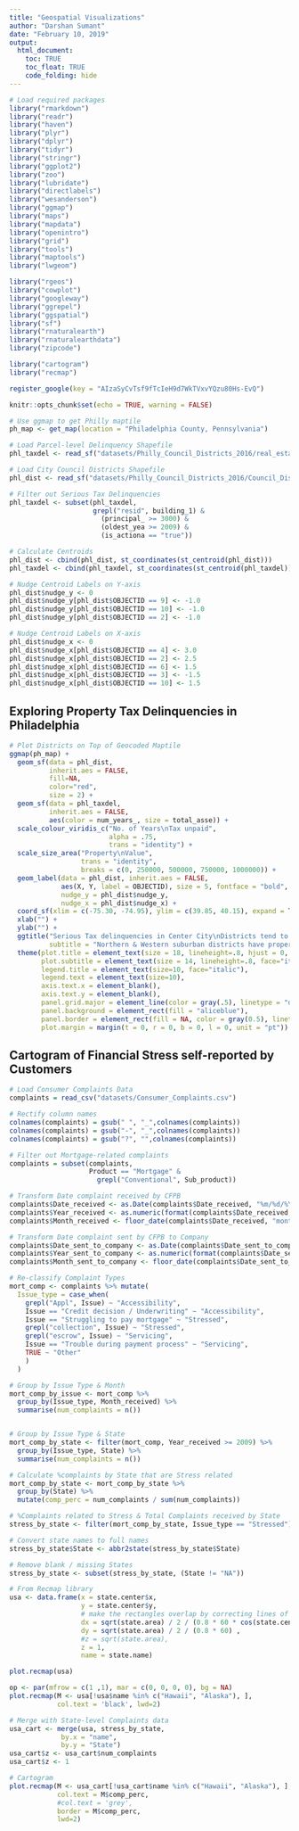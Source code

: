```yaml
---
title: "Geospatial Visualizations"
author: "Darshan Sumant"
date: "February 10, 2019"
output: 
  html_document:
    toc: TRUE
    toc_float: TRUE
    code_folding: hide
---
```


```r

# Load required packages
library("rmarkdown")
library("readr")
library("haven")
library("plyr")
library("dplyr")
library("tidyr")
library("stringr")
library("ggplot2")
library("zoo")
library("lubridate")
library("directlabels")
library("wesanderson")
library("ggmap")
library("maps")
library("mapdata")
library("openintro")
library("grid")
library("tools")
library("maptools")
library("lwgeom")

library("rgeos")
library("cowplot")
library("googleway")
library("ggrepel")
library("ggspatial")
library("sf")
library("rnaturalearth")
library("rnaturalearthdata")
library("zipcode")

library("cartogram")
library("recmap")

register_google(key = "AIzaSyCvTsf9fTcIeH9d7WkTVxvYQzu80Hs-EvQ")

knitr::opts_chunk$set(echo = TRUE, warning = FALSE)
```

```r

# Use ggmap to get Philly maptile
ph_map <- get_map(location = "Philadelphia County, Pennsylvania")

# Load Parcel-level Delinquency Shapefile
phl_taxdel <- read_sf("datasets/Philly_Council_Districts_2016/real_estate_tax_delinquencies.shp")

# Load City Council Districts Shapefile
phl_dist <- read_sf("datasets/Philly_Council_Districts_2016/Council_Districts_2016.shp")

# Filter out Serious Tax Delinquencies
phl_taxdel <- subset(phl_taxdel, 
                     grepl("resid", building_1) & 
                       (principal_ >= 3000) &
                       (oldest_yea >= 2009) &
                       (is_actiona == "true")) 

# Calculate Centroids
phl_dist <- cbind(phl_dist, st_coordinates(st_centroid(phl_dist)))
phl_taxdel <- cbind(phl_taxdel, st_coordinates(st_centroid(phl_taxdel)))

# Nudge Centroid Labels on Y-axis
phl_dist$nudge_y <- 0
phl_dist$nudge_y[phl_dist$OBJECTID == 9] <- -1.0
phl_dist$nudge_y[phl_dist$OBJECTID == 10] <- -1.0
phl_dist$nudge_y[phl_dist$OBJECTID == 2] <- -1.0

# Nudge Centroid Labels on X-axis
phl_dist$nudge_x <- 0
phl_dist$nudge_x[phl_dist$OBJECTID == 4] <- 3.0
phl_dist$nudge_x[phl_dist$OBJECTID == 2] <- 2.5
phl_dist$nudge_x[phl_dist$OBJECTID == 6] <- 1.5
phl_dist$nudge_x[phl_dist$OBJECTID == 3] <- -1.5
phl_dist$nudge_x[phl_dist$OBJECTID == 10] <- 1.5

```

## Exploring Property Tax Delinquencies in Philadelphia

```r

# Plot Districts on Top of Geocoded Maptile
ggmap(ph_map) +
  geom_sf(data = phl_dist,
          inherit.aes = FALSE,
          fill=NA,
          color="red",
          size = 2) +
  geom_sf(data = phl_taxdel,
          inherit.aes = FALSE,
          aes(color = num_years_, size = total_asse)) +
  scale_colour_viridis_c("No. of Years\nTax unpaid",
                         alpha = .75,
                         trans = "identity") +
  scale_size_area("Property\nValue",
                  trans = "identity",
                  breaks = c(0, 250000, 500000, 750000, 1000000)) +
  geom_label(data = phl_dist, inherit.aes = FALSE,
             aes(X, Y, label = OBJECTID), size = 5, fontface = "bold",
             nudge_y = phl_dist$nudge_y,
             nudge_x = phl_dist$nudge_x) +
  coord_sf(xlim = c(-75.30, -74.95), ylim = c(39.85, 40.15), expand = TRUE) +
  xlab("") +
  ylab("") +
  ggtitle("Serious Tax delinquencies in Center City\nDistricts tend to be more recent",
          subtitle = "Northern & Western suburban districts have properties with\ntaxes unpaid for 7+ years") +
  theme(plot.title = element_text(size = 18, lineheight=.8, hjust = 0, face="bold"),
        plot.subtitle = element_text(size = 14, lineheight=.8, face="italic"),
        legend.title = element_text(size=10, face="italic"),
        legend.text = element_text(size=10),
        axis.text.x = element_blank(),
        axis.text.y = element_blank(),
        panel.grid.major = element_line(color = gray(.5), linetype = "dashed", size = 0.5),
        panel.background = element_rect(fill = "aliceblue"),
        panel.border = element_rect(fill = NA, color = gray(0.5), linetype = "solid"),
        plot.margin = margin(t = 0, r = 0, b = 0, l = 0, unit = "pt"))

```

## Cartogram of Financial Stress self-reported by Customers

```r

# Load Consumer Complaints Data
complaints = read_csv("datasets/Consumer_Complaints.csv")

# Rectify column names
colnames(complaints) = gsub(" ", "_",colnames(complaints))
colnames(complaints) = gsub("-", "_",colnames(complaints))
colnames(complaints) = gsub("?", "",colnames(complaints))

# Filter out Mortgage-related complaints
complaints = subset(complaints,
                    Product == "Mortgage" & 
                      grepl("Conventional", Sub_product))

# Transform Date complaint received by CFPB
complaints$Date_received <- as.Date(complaints$Date_received, "%m/%d/%Y")
complaints$Year_received <- as.numeric(format(complaints$Date_received, "%Y"))
complaints$Month_received <- floor_date(complaints$Date_received, "month")

# Transform Date complaint sent by CFPB to Company
complaints$Date_sent_to_company <- as.Date(complaints$Date_sent_to_company, "%m/%d/%Y")
complaints$Year_sent_to_company <- as.numeric(format(complaints$Date_sent_to_company, "%Y"))
complaints$Month_sent_to_company <- floor_date(complaints$Date_sent_to_company, "month")

# Re-classify Complaint Types
mort_comp <- complaints %>% mutate(
  Issue_type = case_when(
    grepl("Appl", Issue) ~ "Accessibility",
    Issue == "Credit decision / Underwriting" ~ "Accessibility",
    Issue == "Struggling to pay mortgage" ~ "Stressed",
    grepl("collection", Issue) ~ "Stressed",
    grepl("escrow", Issue) ~ "Servicing",
    Issue == "Trouble during payment process" ~ "Servicing",
    TRUE ~ "Other"
    )
  )

# Group by Issue Type & Month
mort_comp_by_issue <- mort_comp %>%
  group_by(Issue_type, Month_received) %>%
  summarise(num_complaints = n())


# Group by Issue Type & State
mort_comp_by_state <- filter(mort_comp, Year_received >= 2009) %>%
  group_by(Issue_type, State) %>%
  summarise(num_complaints = n())

# Calculate %complaints by State that are Stress related
mort_comp_by_state <- mort_comp_by_state %>%
  group_by(State) %>%
  mutate(comp_perc = num_complaints / sum(num_complaints))

```
```r

# %Complaints related to Stress & Total Complaints received by State 
stress_by_state <- filter(mort_comp_by_state, Issue_type == "Stressed")

# Convert state names to full names
stress_by_state$State <- abbr2state(stress_by_state$State)

# Remove blank / missing States
stress_by_state <- subset(stress_by_state, (State != "NA"))

# From Recmap library
usa <- data.frame(x = state.center$x, 
                  y = state.center$y, 
                  # make the rectangles overlap by correcting lines of longitude distance
                  dx = sqrt(state.area) / 2 / (0.8 * 60 * cos(state.center$y*pi/180)), 
                  dy = sqrt(state.area) / 2 / (0.8 * 60) , 
                  #z = sqrt(state.area), 
                  z = 1, 
                  name = state.name)

plot.recmap(usa)

op <- par(mfrow = c(1 ,1), mar = c(0, 0, 0, 0), bg = NA)
plot.recmap(M <- usa[!usa$name %in% c("Hawaii", "Alaska"), ], 
            col.text = 'black', lwd=2)

# Merge with State-level Complaints data
usa_cart <- merge(usa, stress_by_state, 
             by.x = "name",
             by.y = "State")
usa_cart$z <- usa_cart$num_complaints
usa_cart$z <- 1

# Cartogram
plot.recmap(M <- usa_cart[!usa_cart$name %in% c("Hawaii", "Alaska"), ], 
            col.text = M$comp_perc, 
            #col.text = 'grey', 
            border = M$comp_perc, 
            lwd=2)

```
